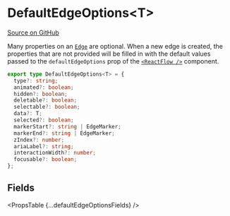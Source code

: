 
# DefaultEdgeOptions&lt;T>

[Source on GitHub](https://github.com/wbkd/react-flow/blob/f919cb152dd5a92ec3b4d7e4568ffe099bc2af39/packages/react/src/types/edges.ts#L73)

Many properties on an [`Edge`](./Edge) are optional. When a new edge is created,
the properties that are not provided will be filled in with the default values
passed to the `defaultEdgeOptions` prop of the [`<ReactFlow />`](../ReactFlow#defaultedgeoptions)
component.

```ts
export type DefaultEdgeOptions<T> = {
  type?: string;
  animated?: boolean;
  hidden?: boolean;
  deletable?: boolean;
  selectable?: boolean;
  data?: T;
  selected?: boolean;
  markerStart?: string | EdgeMarker;
  markerEnd?: string | EdgeMarker;
  zIndex?: number;
  ariaLabel?: string;
  interactionWidth?: number;
  focusable?: boolean;
};
```

## Fields

<PropsTable {...defaultEdgeOptionsFields} />
